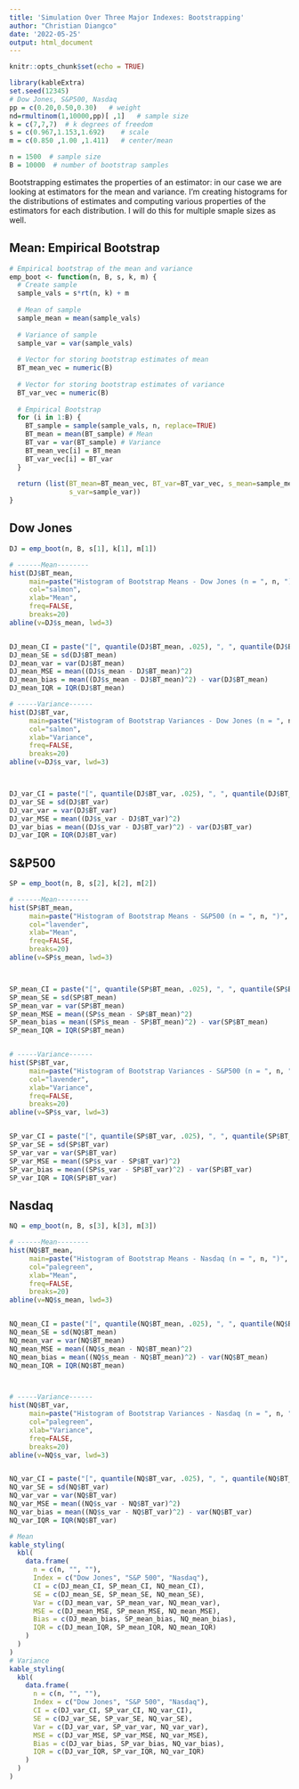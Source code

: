 ---
title: 'Simulation Over Three Major Indexes: Bootstrapping'
author: "Christian Diangco"
date: '2022-05-25'
output: html_document
---

```{r setup, include=FALSE}
knitr::opts_chunk$set(echo = TRUE)
```

```{r Parameters}
library(kableExtra)
set.seed(12345)
# Dow Jones, S&P500, Nasdaq
pp = c(0.20,0.50,0.30)	 # weight
nd=rmultinom(1,10000,pp)[ ,1]	# sample size		
k = c(7,7,7)  # k degrees of freedom
s = c(0.967,1.153,1.692)    # scale
m = c(0.850 ,1.00 ,1.411)   # center/mean

n = 1500  # sample size
B = 10000  # number of bootstrap samples
```

Bootstrapping estimates the properties of an estimator: in our case we are looking at estimators for the mean and variance. I'm creating histograms for the distributions of estimates and computing various properties of the estimators for each distribution. I will do this for multiple smaple sizes as well.

## Mean: Empirical Bootstrap

```{r Empirical Bootstrap}
# Empirical bootstrap of the mean and variance
emp_boot <- function(n, B, s, k, m) {
  # Create sample
  sample_vals = s*rt(n, k) + m
  
  # Mean of sample
  sample_mean = mean(sample_vals)
  
  # Variance of sample
  sample_var = var(sample_vals)
  
  # Vector for storing bootstrap estimates of mean
  BT_mean_vec = numeric(B)
  
  # Vector for storing bootstrap estimates of variance
  BT_var_vec = numeric(B)
  
  # Empirical Bootstrap
  for (i in 1:B) {
    BT_sample = sample(sample_vals, n, replace=TRUE)
    BT_mean = mean(BT_sample) # Mean
    BT_var = var(BT_sample) # Variance
    BT_mean_vec[i] = BT_mean
    BT_var_vec[i] = BT_var
  }
  
  return (list(BT_mean=BT_mean_vec, BT_var=BT_var_vec, s_mean=sample_mean,
               s_var=sample_var))
}
```

## Dow Jones

```{r Dow Jones}
DJ = emp_boot(n, B, s[1], k[1], m[1])

# ------Mean--------
hist(DJ$BT_mean,
     main=paste("Histogram of Bootstrap Means - Dow Jones (n = ", n, ")", sep=""),
     col="salmon",
     xlab="Mean",
     freq=FALSE,
     breaks=20)
abline(v=DJ$s_mean, lwd=3)


DJ_mean_CI = paste("[", quantile(DJ$BT_mean, .025), ", ", quantile(DJ$BT_mean, .975), "]", sep="")
DJ_mean_SE = sd(DJ$BT_mean)
DJ_mean_var = var(DJ$BT_mean)
DJ_mean_MSE = mean((DJ$s_mean - DJ$BT_mean)^2)
DJ_mean_bias = mean((DJ$s_mean - DJ$BT_mean)^2) - var(DJ$BT_mean)
DJ_mean_IQR = IQR(DJ$BT_mean)

# -----Variance------
hist(DJ$BT_var,
     main=paste("Histogram of Bootstrap Variances - Dow Jones (n = ", n, ")", sep=""),
     col="salmon",
     xlab="Variance",
     freq=FALSE,
     breaks=20)
abline(v=DJ$s_var, lwd=3)



DJ_var_CI = paste("[", quantile(DJ$BT_var, .025), ", ", quantile(DJ$BT_var, .975), "]", sep="")
DJ_var_SE = sd(DJ$BT_var)
DJ_var_var = var(DJ$BT_var)
DJ_var_MSE = mean((DJ$s_var - DJ$BT_var)^2)
DJ_var_bias = mean((DJ$s_var - DJ$BT_var)^2) - var(DJ$BT_var)
DJ_var_IQR = IQR(DJ$BT_var)

```

## S&P500

```{r S&P500}
SP = emp_boot(n, B, s[2], k[2], m[2])

# ------Mean--------
hist(SP$BT_mean,
     main=paste("Histogram of Bootstrap Means - S&P500 (n = ", n, ")", sep=""),
     col="lavender",
     xlab="Mean",
     freq=FALSE,
     breaks=20)
abline(v=SP$s_mean, lwd=3)



SP_mean_CI = paste("[", quantile(SP$BT_mean, .025), ", ", quantile(SP$BT_mean, .975), "]", sep="")
SP_mean_SE = sd(SP$BT_mean)
SP_mean_var = var(SP$BT_mean)
SP_mean_MSE = mean((SP$s_mean - SP$BT_mean)^2)
SP_mean_bias = mean((SP$s_mean - SP$BT_mean)^2) - var(SP$BT_mean)
SP_mean_IQR = IQR(SP$BT_mean)


# -----Variance------
hist(SP$BT_var,
     main=paste("Histogram of Bootstrap Variances - S&P500 (n = ", n, ")", sep=""),
     col="lavender",
     xlab="Variance",
     freq=FALSE,
     breaks=20)
abline(v=SP$s_var, lwd=3)


SP_var_CI = paste("[", quantile(SP$BT_var, .025), ", ", quantile(SP$BT_var, .975), "]", sep="")
SP_var_SE = sd(SP$BT_var)
SP_var_var = var(SP$BT_var)
SP_var_MSE = mean((SP$s_var - SP$BT_var)^2)
SP_var_bias = mean((SP$s_var - SP$BT_var)^2) - var(SP$BT_var)
SP_var_IQR = IQR(SP$BT_var)

```

## Nasdaq

```{r Nasdaq}
NQ = emp_boot(n, B, s[3], k[3], m[3])

# ------Mean--------
hist(NQ$BT_mean,
     main=paste("Histogram of Bootstrap Means - Nasdaq (n = ", n, ")", sep=""),
     col="palegreen",
     xlab="Mean",
     freq=FALSE,
     breaks=20)
abline(v=NQ$s_mean, lwd=3)


NQ_mean_CI = paste("[", quantile(NQ$BT_mean, .025), ", ", quantile(NQ$BT_mean, .975), "]", sep="")
NQ_mean_SE = sd(NQ$BT_mean)
NQ_mean_var = var(NQ$BT_mean)
NQ_mean_MSE = mean((NQ$s_mean - NQ$BT_mean)^2)
NQ_mean_bias = mean((NQ$s_mean - NQ$BT_mean)^2) - var(NQ$BT_mean)
NQ_mean_IQR = IQR(NQ$BT_mean)



# -----Variance------
hist(NQ$BT_var,
     main=paste("Histogram of Bootstrap Variances - Nasdaq (n = ", n, ")", sep=""),
     col="palegreen",
     xlab="Variance",
     freq=FALSE,
     breaks=20)
abline(v=NQ$s_var, lwd=3)


NQ_var_CI = paste("[", quantile(NQ$BT_var, .025), ", ", quantile(NQ$BT_var, .975), "]", sep="")
NQ_var_SE = sd(NQ$BT_var)
NQ_var_var = var(NQ$BT_var)
NQ_var_MSE = mean((NQ$s_var - NQ$BT_var)^2)
NQ_var_bias = mean((NQ$s_var - NQ$BT_var)^2) - var(NQ$BT_var)
NQ_var_IQR = IQR(NQ$BT_var)

```

```{r Results}
# Mean
kable_styling(
  kbl(
    data.frame(
      n = c(n, "", ""),
      Index = c("Dow Jones", "S&P 500", "Nasdaq"),
      CI = c(DJ_mean_CI, SP_mean_CI, NQ_mean_CI),
      SE = c(DJ_mean_SE, SP_mean_SE, NQ_mean_SE),
      Var = c(DJ_mean_var, SP_mean_var, NQ_mean_var),
      MSE = c(DJ_mean_MSE, SP_mean_MSE, NQ_mean_MSE),
      Bias = c(DJ_mean_bias, SP_mean_bias, NQ_mean_bias),
      IQR = c(DJ_mean_IQR, SP_mean_IQR, NQ_mean_IQR)
    )
  )
)
# Variance
kable_styling(
  kbl(
    data.frame(
      n = c(n, "", ""),
      Index = c("Dow Jones", "S&P 500", "Nasdaq"),
      CI = c(DJ_var_CI, SP_var_CI, NQ_var_CI),
      SE = c(DJ_var_SE, SP_var_SE, NQ_var_SE),
      Var = c(DJ_var_var, SP_var_var, NQ_var_var),
      MSE = c(DJ_var_MSE, SP_var_MSE, NQ_var_MSE),
      Bias = c(DJ_var_bias, SP_var_bias, NQ_var_bias),
      IQR = c(DJ_var_IQR, SP_var_IQR, NQ_var_IQR)
    )
  )
)
```

